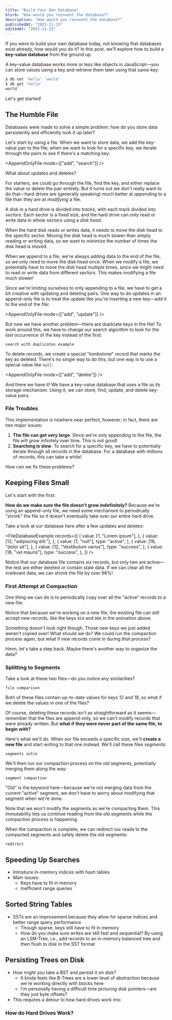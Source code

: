```yaml
---
title: "Build Your Own Database"
blurb: "How would you reinvent the database?"
description: "How would you reinvent the database?"
publishedAt: "2022-11-15"
editedAt: "2022-11-22"
---
```



If you were to build your own database today, not knowing that databases exist already, how would you do it? In this post, we'll explore how to build a **key-value database** from the ground up.

A key-value database works more or less like objects in JavaScript—you can store values using a key and retrieve them later using that same key:

```sh
$ db set 'hello' 'world'
$ db get 'hello'
world
```

Let's get started!

## The Humble File

Databases were made to solve a simple problem: how do you store data persistently and efficiently look it up later?

Let's start by using a file. When we want to store data, we add the key-value pair to the file; when we want to look for a specific key, we iterate through the pairs to see if there's a matching key:

<AppendOnlyFile mode={["add", "search"]} />

What about updates and deletes?

For starters, we could go through the file, find the key, and either replace the value or delete the pair entirely. But it turns out we don't really want to do that—hard drives are (generally speaking) much better at _appending_ to a file than they are at _modifying_ a file.

<Callout label="Why is appending to a file faster?">

A disk in a hard drive is divided into _tracks_, with each track divided into _sectors_. Each sector is a fixed size, and the hard drive can only read or write data in whole sectors using a _disk head_.

When the hard disk reads or writes data, it needs to move the disk head to the specific sector. Moving the disk head is much slower than simply reading or writing data, so we want to minimize the number of times the disk head is moved.

When we append to a file, we're always adding data to the end of the file, so we only need to move the disk head once. When we modify a file, we potentially have to move the disk head multiple times, since we might need to read or write data from different sectors. This makes modifying a file much slower!

</Callout>

Since we're limiting ourselves to only appending to a file, we have to get a bit creative with updating and deleting pairs. One way to do updates in an append-only file is to treat the update like you're inserting a new key—add it to the end of the file:

<AppendOnlyFile mode={["add", "update"]} />

But now we have another problem—there are duplicate keys in the file! To work around this, we have to change our search algorithm to look for the _last_ occurrence of the key instead of the first:

```
search with duplicates example
```

To delete records, we create a special "tombstone" record that marks the key as deleted. There's no single way to do this, but one way is to use a special value like `null`:

<AppendOnlyFile mode={["add", "delete"]} />

And there we have it! We have a key-value database that uses a file as its storage mechanism. Using it, we can store, find, update, and delete key-value pairs.

### File Troubles

This implementation is nowhere near perfect, however; in fact, there are two major issues:

1. **The file can get very large**. Since we're only appending to the file, the file will grow infinitely over time. This is not good!
2. **Searching is slow**. To search for a specific key, we have to potentially iterate through all records in the database. For a database with millions of records, this can take a while!

How can we fix these problems?

## Keeping Files Small

Let's start with the first:

<ProblemStatement>

**How do we make sure the file doesn't grow indefinitely?** Because we're using an append-only file, we need some mechanism to periodically "shrink" the file so it doesn't eventually take over our entire hard drive.

</ProblemStatement>

Take a look at our database here after a few updates and deletes:

<FileDatabaseExample
  records={[
    {
      value: [1, "Lorem ipsum"],
    },
    {
      value: [12, "adipiscing elit."],
    },
    {
      value: [1, "null"],
      type: "active",
    },
    {
      value: [18, "dolor sit"],
    },
    {
      value: [12, "Vestibulum varius"],
      type: "success",
    },
    {
      value: [18, "vel mauris"],
      type: "success",
    },
  ]}
/>

Notice that our database file contains six records, but only two are active—the rest are either deleted or contain stale data. If we can clear all the irrelevant data, we can shrink the file by over 66%!

### First Attempt at Compaction

One thing we can do is to periodically copy over all the "active" records to a new file:

<SingleFileCompaction />

Notice that because we're working on a new file, the existing file can still accept new records, like the keys `014` and `006` in the animation above.

Something doesn't look right though. Those new keys we just added weren't copied over! What should we do? We could run the compaction process again, but what if new records come in during _that_ process?

Hmm, let's take a step back. Maybe there's another way to organize the data?

### Splitting to Segments

Take a look at these two files—do you notice any similarities?

```
file comparison
```

Both of these files contain up-to-date values for keys 12 and 18, so what if we delete the values in one of the files?

Of course, deleting these records isn't as straightforward as it seems—remember that the files are append-only, so we can't modify records that were already written. But **what if they were never part of the same file, to begin with?**

Here's what we'll do. When our file exceeds a specific size, we'll **create a new file** and start writing to that one instead. We'll call these files _segments_:

```
segments intro
```

We'll then run our compaction process on the _old_ segments, potentially merging them along the way:

```
segment compaction
```

"Old" is the keyword here—because we're not merging data from the current "active" segment, we don't have to worry about modifying that segment when we're done.

Note that we won't modify the segments as we're compacting them. This immutability lets us continue reading from the old segments while the compaction process is happening.

When the compaction is complete, we can redirect our reads to the compacted segments and safely delete the old segments:

```
redirect
```

## Speeding Up Searches

- Introduce in-memory indices with hash tables
- Main issues:
  - Keys have to fit in memory
  - Inefficient range queries

## Sorted String Tables

- SSTs are an improvement because they allow for sparse indices and better range query performance
  - Though sparse, keys still have to fit in memory
  - How do you make sure writes are still fast and sequential? By using an LSM-Tree, i.e., add records to an in-memory balanced tree and then flush to disk in the SST format

## Persisting Trees on Disk

- How might you take a BST and persist it on disk?
  - It kinda feels like B-Trees are a lower level of abstraction because we're working directly with blocks here
  - I'm personally having a difficult time picturing disk pointers—are they just byte offsets?
- This requires a detour to how hard drives work imo

### How do Hard Drives Work?
